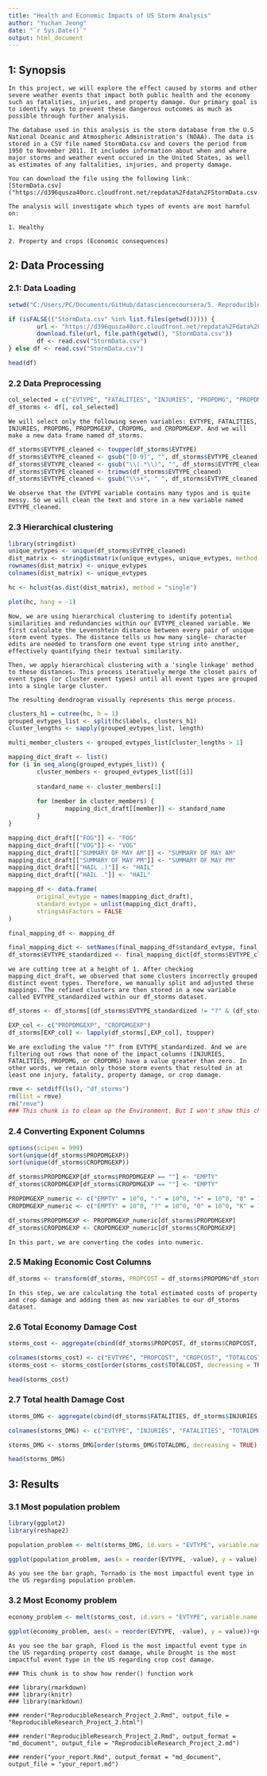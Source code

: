 ```yaml
---
title: "Health and Economic Impacts of US Storm Analysis"
author: "Yuchan Jeong"
date: "`r Sys.Date()`"
output: html_document
---
```


## 1: Synopsis
```
In this project, we will explore the effect caused by storms and other severe weather events that impact both public health and the economy such as fatalities, injuries, and property damage. Our primary goal is to identify ways to prevent these dangerous outcomes as much as possible through further analysis. 

The database used in this analysis is the storm database from the U.S National Oceanic and Atmospheric Administration's (NOAA). The data is stored in a CSV file named StormData.csv and covers the period from 1950 to November 2011. It includes information about when and where major storms and weather event occured in the United States, as well as estimates of any faltalities, injuries, and property damage.

You can download the file using the following link:
[StormData.csv]("https://d396qusza40orc.cloudfront.net/repdata%2Fdata%2FStormData.csv.bz2")

The analysis will investigate which types of events are most harmful on:

1. Healthy

2. Property and crops (Economic consequences)

```

## 2: Data Processing

### 2.1: Data Loading
```r
setwd("C:/Users/PC/Documents/GitHub/datasciencecoursera/5. Reproducible Research/Project_2")

if (isFALSE(("StormData.csv" %in% list.files(getwd())))) {
        url <- "https://d396qusza40orc.cloudfront.net/repdata%2Fdata%2FStormData.csv.bz2"
        download.file(url, file.path(getwd(), "StormData.csv"))
        df <- read.csv("StormData.csv")
} else df <- read.csv("StormData.csv")

head(df)
```

### 2.2 Data Preprocessing
```r
col_selected = c("EVTYPE", "FATALITIES", "INJURIES", "PROPDMG", "PROPDMGEXP", "CROPDMG", "CROPDMGEXP")
df_storms <- df[, col_selected]
```

```
We will select only the following seven variables: EVTYPE, FATALITIES, INJURIES, PROPDMG, PROPDMGEXP, CROPDMG, and CROPDMGEXP. And we will make a new data frame named df_storms.
```

```r
df_storms$EVTYPE_cleaned <- toupper(df_storms$EVTYPE)
df_storms$EVTYPE_cleaned <- gsub("[0-9]", "", df_storms$EVTYPE_cleaned)
df_storms$EVTYPE_cleaned <- gsub("\\(.*\\)", "", df_storms$EVTYPE_cleaned)
df_storms$EVTYPE_cleaned <- trimws(df_storms$EVTYPE_cleaned)
df_storms$EVTYPE_cleaned <- gsub("\\s+", " ", df_storms$EVTYPE_cleaned)
```

```
We observe that the EVTYPE variable contains many typos and is quite messy. So we will clean the text and store in a new variable named EVTYPE_cleaned.
```

### 2.3 Hierarchical clustering

```r
library(stringdist)
unique_evtypes <- unique(df_storms$EVTYPE_cleaned)
dist_matrix <- stringdistmatrix(unique_evtypes, unique_evtypes, method = "lv")
rownames(dist_matrix) <- unique_evtypes
colnames(dist_matrix) <- unique_evtypes

hc <- hclust(as.dist(dist_matrix), method = "single")

plot(hc, hang = -1)
```

```
Now, we are using hierarchical clustering to identify potential similarities and redundancies within our EVTYPE_cleaned variable. We first calculate the Levenshtein distance between every pair of unique storm event types. The distance tells us how many single- character edits are needed to transform one event type string into another, effectively quantifying their textual similarity.

Then, we apply hierarchical clustering with a 'single linkage' method to these distances. This process iteratively merge the closet pairs of event types (or cluster event types) until all event types are grouped into a single large cluster.

The resulting dendrogram visually represents this merge process.
```

```r
clusters_h1 = cutree(hc, h = 1)
grouped_evtypes_list <- split(hc$labels, clusters_h1)
cluster_lengths <- sapply(grouped_evtypes_list, length)

multi_member_clusters <- grouped_evtypes_list[cluster_lengths > 1]

mapping_dict_draft <- list()
for (i in seq_along(grouped_evtypes_list)) {
        cluster_members <- grouped_evtypes_list[[i]]
        
        standard_name <- cluster_members[1]
        
        for (member in cluster_members) {
                mapping_dict_draft[[member]] <- standard_name
        }
}

mapping_dict_draft[["FOG"]] <- "FOG"
mapping_dict_draft[["VOG"]] <- "VOG"
mapping_dict_draft[["SUMMARY OF MAY AM"]] <- "SUMMARY OF MAY AM"
mapping_dict_draft[["SUMMARY OF MAY PM"]] <- "SUMMARY OF MAY PM"
mapping_dict_draft[["HAIL .)"]] <- "HAIL"
mapping_dict_draft[["HAIL ."]] <- "HAIL"

mapping_df <- data.frame(
        original_evtype = names(mapping_dict_draft),
        standard_evtype = unlist(mapping_dict_draft),
        stringsAsFactors = FALSE
)

final_mapping_df <- mapping_df

final_mapping_dict <- setNames(final_mapping_df$standard_evtype, final_mapping_df$original_evtype)
df_storms$EVTYPE_standardized <- final_mapping_dict[df_storms$EVTYPE_cleaned]
```

```
we are cutting tree at a height of 1. After checking mapping_dict_draft, we observed that some clusters incorrectly grouped distinct event types. Therefore, we manually split and adjusted these mappings. The refined clusters are then stored in a new variable called EVTYPE_standardized within our df_storms dataset.
```

```r
df_storms <- df_storms[(df_storms$EVTYPE_standardized != "?" & (df_storms$INJURIES > 0 | df_storms$FATALITIES > 0 | df_storms$PROPDMG > 0 | df_storms$CROPDMG > 0)), c("EVTYPE_standardized", "FATALITIES", "INJURIES", "PROPDMG", "PROPDMGEXP", "CROPDMG", "CROPDMGEXP")]

EXP_col <- c("PROPDMGEXP", "CROPDMGEXP")
df_storms[EXP_col] <- lapply(df_storms[,EXP_col], toupper)
```

```
We are excluding the value "?" from EVTYPE_standardized. And we are filtering out rows that none of the impact columns (INJURIES, FATALITIES, PROPDMG, or CROPDMG) have a value greater than zero. In other words, we retain only those storm events that resulted in at least one injury, fatality, property damage, or crop damage.
```
```r
rmve <- setdiff(ls(), "df_storms")
rm(list = rmve)
rm("rmve")
### This chunk is to clean up the Environment. But I won't show this chunk on display
```

### 2.4 Converting Exponent Columns 
```r
options(scipen = 999)
sort(unique(df_storms$PROPDMGEXP))
sort(unique(df_storms$CROPDMGEXP))

df_storms$PROPDMGEXP[df_storms$PROPDMGEXP == ""] <- "EMPTY"
df_storms$CROPDMGEXP[df_storms$CROPDMGEXP == ""] <- "EMPTY"

PROPDMGEXP_numeric <- c("EMPTY" = 10^0, "-" = 10^0, "+" = 10^0, "0" = 10^0, "2" = 10^2, "3" = 10^3, "4" = 10^4, "5" = 10^5, "6" = 10^6, "7" = 10^7, "B" = 10^9, "H" = 10^2, "K" = 10^3, "M" = 10^6)
CROPDMGEXP_numeric <- c("EMPTY" = 10^0, "?" = 10^0, "0" = 10^0, "K" = 10^3, "M" = 10^6, "B" = 10^9)

df_storms$PROPDMGEXP <- PROPDMGEXP_numeric[df_storms$PROPDMGEXP]
df_storms$CROPDMGEXP <- CROPDMGEXP_numeric[df_storms$CROPDMGEXP]
```

```
In this part, we are converting the codes into numeric.
```


### 2.5 Making Economic Cost Columns
```r
df_storms <- transform(df_storms, PROPCOST = df_storms$PROPDMG*df_storms$PROPDMGEXP, CROPCOST = df_storms$CROPDMG*df_storms$CROPDMGEXP)
```

```
In this step, we are calculating the total estimated costs of property and crop damage and adding them as new variables to our df_storms dataset.
```
### 2.6 Total Economy Damage Cost
```r
storms_cost <- aggregate(cbind(df_storms$PROPCOST, df_storms$CROPCOST, df_storms$PROPCOST+df_storms$CROPCOST) ~ df_storms$EVTYPE_standardized, data = df_storms, sum)

colnames(storms_cost) <- c("EVTYPE", "PROPCOST", "CROPCOST", "TOTALCOST")
storms_cost <- storms_cost[order(storms_cost$TOTALCOST, decreasing = TRUE),][1:10,]

head(storms_cost)
```

### 2.7 Total health Damage Cost
```r
storms_DMG <- aggregate(cbind(df_storms$FATALITIES, df_storms$INJURIES, df_storms$FATALITIES+df_storms$INJURIES) ~ df_storms$EVTYPE_standardized, data = df_storms, sum)

colnames(storms_DMG) <- c("EVTYPE", "INJURIES", "FATALITIES", "TOTALDMG")

storms_DMG <- storms_DMG[order(storms_DMG$TOTALDMG, decreasing = TRUE),][1:10,]

head(storms_DMG)
```

## 3: Results

### 3.1 Most population problem
```r
library(ggplot2)
library(reshape2)

population_problem <- melt(storms_DMG, id.vars = "EVTYPE", variable.name = "health_type")

ggplot(population_problem, aes(x = reorder(EVTYPE, -value), y = value))+geom_col(aes(fill = health_type),position="dodge")+theme(axis.text.x = element_text(angle=45, hjust=1))+xlab("Event Type")+ylab("Frequency Count")+ggtitle("TOP 10 US storm events impact Population problem")

```

```
As you see the bar graph, Tornado is the most impactful event type in the US regarding population problem.

```

### 3.2 Most Economy problem
```r
economy_problem <- melt(storms_cost, id.vars = "EVTYPE", variable.name = "Damage_type")

ggplot(economy_problem, aes(x = reorder(EVTYPE, -value), y = value))+geom_col(aes(fill = Damage_type), position = "dodge")+theme(axis.text.x = element_text(angle = 45, hjust = 1))+xlab("Event Type")+ylab("Damage Cost")+ggtitle("TOP 10 US storm events impact Economic problem")
```

```
As you see the bar graph, Flood is the most impactful event type in the US regarding property cost damage, while Drought is the most impactful event type in the US regarding crop cost damage.
```

```undefined
### This chunk is to show how render() function work

### library(rmarkdown)
### library(knitr)
### library(markdown)

### render("ReproducibleResearch_Project_2.Rmd", output_file = "ReproducibleResearch_Project_2.html")

### render("ReproducibleResearch_Project_2.Rmd", output_format = "md_document", output_file = "ReproducibleResearch_Project_2.md")

### render("your_report.Rmd", output_format = "md_document", output_file = "your_report.md")

```